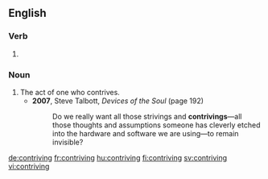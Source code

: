 ==English==

===Verb===
{{head|en}}

# {{present participle of|contrive|lang=en}}

===Noun===
{{en-noun}}

# The act of one who contrives.
#* '''2007''', Steve Talbott, ''Devices of the Soul'' (page 192)
#*: Do we really want all those strivings and '''contrivings'''—all those thoughts and assumptions someone has cleverly etched into the hardware and software we are using—to remain invisible?

[[de:contriving]]
[[fr:contriving]]
[[hu:contriving]]
[[fi:contriving]]
[[sv:contriving]]
[[vi:contriving]]